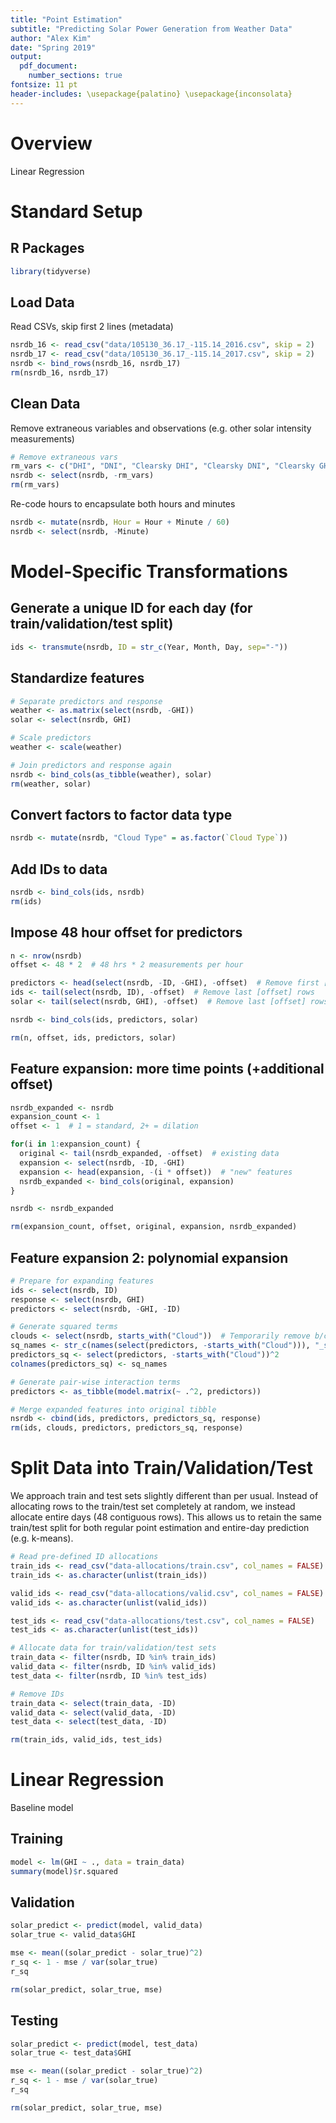 ```yaml
---
title: "Point Estimation"
subtitle: "Predicting Solar Power Generation from Weather Data"
author: "Alex Kim"
date: "Spring 2019"
output:
  pdf_document:
    number_sections: true
fontsize: 11 pt
header-includes: \usepackage{palatino} \usepackage{inconsolata}
---
```


# Overview

Linear Regression

# Standard Setup

## R Packages

```R
library(tidyverse)
```

## Load Data

Read CSVs, skip first 2 lines (metadata)

```R
nsrdb_16 <- read_csv("data/105130_36.17_-115.14_2016.csv", skip = 2)
nsrdb_17 <- read_csv("data/105130_36.17_-115.14_2017.csv", skip = 2)
nsrdb <- bind_rows(nsrdb_16, nsrdb_17)
rm(nsrdb_16, nsrdb_17)
```

## Clean Data

Remove extraneous variables and observations (e.g. other solar intensity measurements)

```R
# Remove extraneous vars
rm_vars <- c("DHI", "DNI", "Clearsky DHI", "Clearsky DNI", "Clearsky GHI", "Fill Flag")
nsrdb <- select(nsrdb, -rm_vars)
rm(rm_vars)
```

Re-code hours to encapsulate both hours and minutes

```R
nsrdb <- mutate(nsrdb, Hour = Hour + Minute / 60)
nsrdb <- select(nsrdb, -Minute)
```

# Model-Specific Transformations

## Generate a unique ID for each day (for train/validation/test split)

```R
ids <- transmute(nsrdb, ID = str_c(Year, Month, Day, sep="-"))
```

## Standardize features

```R
# Separate predictors and response
weather <- as.matrix(select(nsrdb, -GHI))
solar <- select(nsrdb, GHI)

# Scale predictors
weather <- scale(weather)

# Join predictors and response again
nsrdb <- bind_cols(as_tibble(weather), solar)
rm(weather, solar)
```

## Convert factors to factor data type

```R
nsrdb <- mutate(nsrdb, "Cloud Type" = as.factor(`Cloud Type`))
```

## Add IDs to data

```R
nsrdb <- bind_cols(ids, nsrdb)
rm(ids)
```

## Impose 48 hour offset for predictors

```R
n <- nrow(nsrdb)
offset <- 48 * 2  # 48 hrs * 2 measurements per hour

predictors <- head(select(nsrdb, -ID, -GHI), -offset)  # Remove first [offset] rows
ids <- tail(select(nsrdb, ID), -offset)  # Remove last [offset] rows
solar <- tail(select(nsrdb, GHI), -offset)  # Remove last [offset] rows

nsrdb <- bind_cols(ids, predictors, solar)

rm(n, offset, ids, predictors, solar)
```

## Feature expansion: more time points (+additional offset)

```R
nsrdb_expanded <- nsrdb
expansion_count <- 1
offset <- 1  # 1 = standard, 2+ = dilation

for(i in 1:expansion_count) {
  original <- tail(nsrdb_expanded, -offset)  # existing data
  expansion <- select(nsrdb, -ID, -GHI)
  expansion <- head(expansion, -(i * offset))  # "new" features
  nsrdb_expanded <- bind_cols(original, expansion)
}

nsrdb <- nsrdb_expanded

rm(expansion_count, offset, original, expansion, nsrdb_expanded)
```

## Feature expansion 2: polynomial expansion

```R
# Prepare for expanding features
ids <- select(nsrdb, ID)
response <- select(nsrdb, GHI)
predictors <- select(nsrdb, -GHI, -ID)

# Generate squared terms
clouds <- select(nsrdb, starts_with("Cloud"))  # Temporarily remove b/c can't square factors
sq_names <- str_c(names(select(predictors, -starts_with("Cloud"))), "_sq")
predictors_sq <- select(predictors, -starts_with("Cloud"))^2
colnames(predictors_sq) <- sq_names

# Generate pair-wise interaction terms
predictors <- as_tibble(model.matrix(~ .^2, predictors))

# Merge expanded features into original tibble
nsrdb <- cbind(ids, predictors, predictors_sq, response)
rm(ids, clouds, predictors, predictors_sq, response)
```

# Split Data into Train/Validation/Test

We approach train and test sets slightly different than per usual. Instead of allocating rows to the train/test set completely at random, we instead allocate entire days (48 contiguous rows). This allows us to retain the same train/test split for both regular point estimation and entire-day prediction (e.g. k-means).

```R
# Read pre-defined ID allocations
train_ids <- read_csv("data-allocations/train.csv", col_names = FALSE)
train_ids <- as.character(unlist(train_ids))

valid_ids <- read_csv("data-allocations/valid.csv", col_names = FALSE)
valid_ids <- as.character(unlist(valid_ids))

test_ids <- read_csv("data-allocations/test.csv", col_names = FALSE)
test_ids <- as.character(unlist(test_ids))

# Allocate data for train/validation/test sets
train_data <- filter(nsrdb, ID %in% train_ids)
valid_data <- filter(nsrdb, ID %in% valid_ids)
test_data <- filter(nsrdb, ID %in% test_ids)

# Remove IDs
train_data <- select(train_data, -ID)
valid_data <- select(valid_data, -ID)
test_data <- select(test_data, -ID)

rm(train_ids, valid_ids, test_ids)
```

# Linear Regression

Baseline model

## Training

```R
model <- lm(GHI ~ ., data = train_data)
summary(model)$r.squared
```

## Validation

```R
solar_predict <- predict(model, valid_data)
solar_true <- valid_data$GHI

mse <- mean((solar_predict - solar_true)^2)
r_sq <- 1 - mse / var(solar_true)
r_sq

rm(solar_predict, solar_true, mse)
```

## Testing

```R
solar_predict <- predict(model, test_data)
solar_true <- test_data$GHI

mse <- mean((solar_predict - solar_true)^2)
r_sq <- 1 - mse / var(solar_true)
r_sq

rm(solar_predict, solar_true, mse)
```